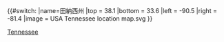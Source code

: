 {{#switch:{{{1}}}
|name=田納西州
|top = 38.1
|bottom = 33.6
|left = -90.5
|right = -81.4
|image = USA Tennessee location map.svg
}}<noinclude>{{Location map/Info}}
{{Documentation}}
[[Category:美國地理位置圖模板|Tennessee]]
</noinclude>
